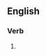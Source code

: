 {{also|Pythagorize}}
==English==

===Verb===
{{en-verb}}

# {{alternative spelling of|en|Pythagorize}}